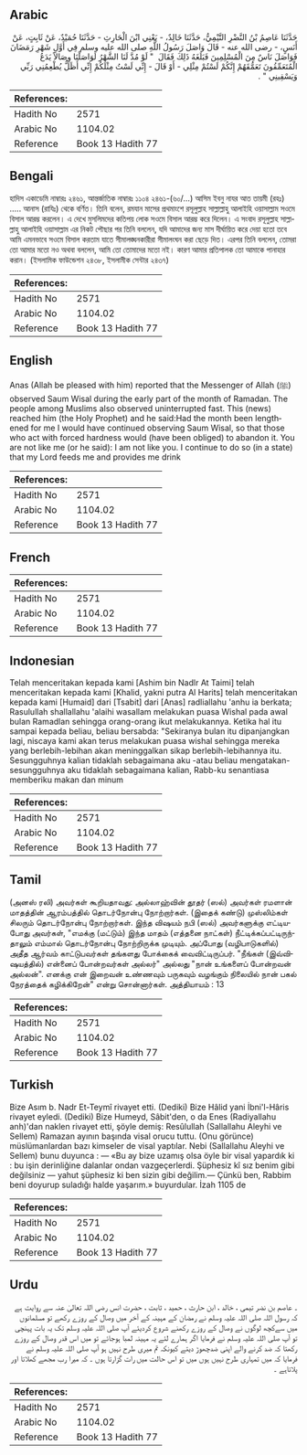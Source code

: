 ## Arabic


<div dir="rtl" lang="ar" style={{fontSize:'larger',backgroundColor:'#f8f9fa',padding:20}}>
حَدَّثَنَا عَاصِمُ بْنُ النَّضْرِ التَّيْمِيُّ، حَدَّثَنَا خَالِدٌ، - يَعْنِي ابْنَ الْحَارِثِ - حَدَّثَنَا حُمَيْدٌ، عَنْ ثَابِتٍ، عَنْ أَنَسٍ، - رضى الله عنه - قَالَ وَاصَلَ رَسُولُ اللَّهِ صلى الله عليه وسلم فِي أَوَّلِ شَهْرِ رَمَضَانَ فَوَاصَلَ نَاسٌ مِنَ الْمُسْلِمِينَ فَبَلَغَهُ ذَلِكَ فَقَالَ ‏ "‏ لَوْ مُدَّ لَنَا الشَّهْرُ لَوَاصَلْنَا وِصَالاً يَدَعُ الْمُتَعَمِّقُونَ تَعَمُّقَهُمْ إِنَّكُمْ لَسْتُمْ مِثْلِي - أَوْ قَالَ - إِنِّي لَسْتُ مِثْلَكُمْ إِنِّي أَظَلُّ يُطْعِمُنِي رَبِّي وَيَسْقِينِي ‏"‏ ‏.‏
</div>
<div style={{backgroundColor:'#f8f9fa',padding:20, marginBottom: 10}}><table> <thead> <tr> <th>References:</th> <th></th> </tr> </thead> <tbody><tr><td>Hadith No</td><td>2571</td></tr><tr><td>Arabic No</td><td>1104.02</td></tr><tr><td>Reference</td><td>Book 13 Hadith 77</td></tr></tbody></table></div>

## Bengali


<div dir="ltr" lang="bn" style={{fontSize:'larger',backgroundColor:'#f8f9fa',padding:20}}>
হাদিস একাডেমি নাম্বারঃ ২৪৬১, আন্তর্জাতিক নাম্বারঃ ১১০৪ ২৪৬১-(৬০/...) আসিম ইবনু নাযর আত তায়মী (রহঃ) ..... আনাস (রাযিঃ) থেকে বর্ণিত। তিনি বলেন, রমযান মাসের প্রথমাংশে রসূলুল্লাহ সাল্লাল্লাহু আলাইহি ওয়াসাল্লাম সওমে বিসাল আরম্ভ করলেন। এ দেখে মুসলিমদের কতিপয় লোক সওমে বিসাল আরম্ভ করে দিলেন। এ সংবাদ রসূলুল্লাহ সাল্লাল্লাহু আলাইহি ওয়াসাল্লাম এর নিকট পৌছার পর তিনি বললেন, যদি আমাদের জন্য মাস দীর্ঘায়িত করে দেয়া হতো তবে আমি এমনভাবে সওমে বিসাল করতাম যাতে সীমালঙ্ঘনকারীরা সীমালংঘন করা ছেড়ে দিত। এরপর তিনি বললেন, তোমরা তো আমার মতো নও অথবা বললেন, আমি তো তোমাদের মতো নই। কারণ আমার প্রতিপালক তো আমাকে পানাহার করান। (ইসলামিক ফাউন্ডেশন ২৪৩৮, ইসলামীক সেন্টার ২৪৩৭)
</div>
<div style={{backgroundColor:'#f8f9fa',padding:20, marginBottom: 10}}><table> <thead> <tr> <th>References:</th> <th></th> </tr> </thead> <tbody><tr><td>Hadith No</td><td>2571</td></tr><tr><td>Arabic No</td><td>1104.02</td></tr><tr><td>Reference</td><td>Book 13 Hadith 77</td></tr></tbody></table></div>

## English


<div dir="ltr" lang="en" style={{fontSize:'larger',backgroundColor:'#f8f9fa',padding:20}}>
Anas (Allah be pleased with him) reported that the Messenger of Allah (ﷺ) observed Saum Wisal during the early part of the month of Ramadan. The people among Muslims also observed uninterrupted fast. This (news) reached him (the Holy Prophet) and he said:Had the month been lengthened for me I would have continued observing Saum Wisal, so that those who act with forced hardness would (have been obliged) to abandon it. You are not like me (or he said): I am not like you. I continue to do so (in a state) that my Lord feeds me and provides me drink
</div>
<div style={{backgroundColor:'#f8f9fa',padding:20, marginBottom: 10}}><table> <thead> <tr> <th>References:</th> <th></th> </tr> </thead> <tbody><tr><td>Hadith No</td><td>2571</td></tr><tr><td>Arabic No</td><td>1104.02</td></tr><tr><td>Reference</td><td>Book 13 Hadith 77</td></tr></tbody></table></div>

## French


<div dir="ltr" lang="fr" style={{fontSize:'larger',backgroundColor:'#f8f9fa',padding:20}}>

</div>
<div style={{backgroundColor:'#f8f9fa',padding:20, marginBottom: 10}}><table> <thead> <tr> <th>References:</th> <th></th> </tr> </thead> <tbody><tr><td>Hadith No</td><td>2571</td></tr><tr><td>Arabic No</td><td>1104.02</td></tr><tr><td>Reference</td><td>Book 13 Hadith 77</td></tr></tbody></table></div>

## Indonesian


<div dir="ltr" lang="id" style={{fontSize:'larger',backgroundColor:'#f8f9fa',padding:20}}>
Telah menceritakan kepada kami [Ashim bin Nadlr At Taimi] telah menceritakan kepada kami [Khalid, yakni putra Al Harits] telah menceritakan kepada kami [Humaid] dari [Tsabit] dari [Anas] radliallahu 'anhu ia berkata; Rasulullah shallallahu 'alaihi wasallam melakukan puasa Wishal pada awal bulan Ramadlan sehingga orang-orang ikut melakukannya. Ketika hal itu sampai kepada beliau, beliau bersabda: "Sekiranya bulan itu dipanjangkan lagi, niscaya kami akan terus melakukan puasa wishal sehingga mereka yang berlebih-lebihan akan meninggalkan sikap berlebih-lebihannya itu. Sesungguhnya kalian tidaklah sebagaimana aku -atau beliau mengatakan- sesungguhnya aku tidaklah sebagaimana kalian, Rabb-ku senantiasa memberiku makan dan minum
</div>
<div style={{backgroundColor:'#f8f9fa',padding:20, marginBottom: 10}}><table> <thead> <tr> <th>References:</th> <th></th> </tr> </thead> <tbody><tr><td>Hadith No</td><td>2571</td></tr><tr><td>Arabic No</td><td>1104.02</td></tr><tr><td>Reference</td><td>Book 13 Hadith 77</td></tr></tbody></table></div>

## Tamil


<div dir="ltr" lang="ta" style={{fontSize:'larger',backgroundColor:'#f8f9fa',padding:20}}>
(அனஸ் ரலி) அவர்கள் கூறியதாவது: அல்லாஹ்வின் தூதர் (ஸல்) அவர்கள் ரமளான் மாதத்தின் ஆரம்பத்தில் தொடர்நோன்பு நோற்றார்கள். (இதைக் கண்டு) முஸ்லிம்கள் சிலரும் தொடர்நோன்பு நோற்றார்கள். இந்த விஷயம் நபி (ஸல்) அவர்களுக்கு எட்டியபோது அவர்கள், "எமக்கு (மட்டும்) இந்த மாதம் (எத்தனை நாட்கள்) நீட்டிக்கப்பட்டிருந்தாலும் எம்மால் தொடர்நோன்பு நோற்றிருக்க முடியும். அப்போது (வழிபாடுகளில்) அதீத ஆர்வம் காட்டுபவர்கள் தங்களது போக்கைக் வைவிட்டிருப்பர். "நீங்கள் (இவ்விஷயத்தில்) என்னைப் போன்றவர்கள் அல்லர்" அல்லது "நான் உங்களைப் போன்றவன் அல்லன்". எனக்கு என் இறைவன் உண்ணவும் பருகவும் வழங்கும் நிலையில் நான் பகல் நேரத்தைக் கழிக்கிறேன்" என்று சொன்னார்கள். அத்தியாயம் : 13
</div>
<div style={{backgroundColor:'#f8f9fa',padding:20, marginBottom: 10}}><table> <thead> <tr> <th>References:</th> <th></th> </tr> </thead> <tbody><tr><td>Hadith No</td><td>2571</td></tr><tr><td>Arabic No</td><td>1104.02</td></tr><tr><td>Reference</td><td>Book 13 Hadith 77</td></tr></tbody></table></div>

## Turkish


<div dir="ltr" lang="tr" style={{fontSize:'larger',backgroundColor:'#f8f9fa',padding:20}}>
Bize Asım b. Nadr Et-Teymî rivayet etti. (Dediki) Bize Hâlid yani İbni'l-Hâris rivayet eyledi. (Dediki) Bize Humeyd, Sâbit'den, o da Enes (Radiyallahu anh)'dan naklen rivayet etti, şöyle demiş: Resûlullah (Sallallahu Aleyhi ve Sellem) Ramazan ayının başında visal orucu tuttu. (Onu görünce) müslümanlardan bazı kimseler de visal yaptılar. Nebi (Sallallahu Aleyhi ve Sellem) bunu duyunca : — «Bu ay bize uzamış olsa öyle bir visal yapardık ki : bu işin derinliğine dalanlar ondan vazgeçerlerdi. Şüphesiz kî sız benim gibi değilsiniz — yahut şüphesiz ki ben sizin gibi değilim.— Çünkü ben, Rabbim beni doyurup suladığı halde yaşarım.» buyurdular. İzah 1105 de
</div>
<div style={{backgroundColor:'#f8f9fa',padding:20, marginBottom: 10}}><table> <thead> <tr> <th>References:</th> <th></th> </tr> </thead> <tbody><tr><td>Hadith No</td><td>2571</td></tr><tr><td>Arabic No</td><td>1104.02</td></tr><tr><td>Reference</td><td>Book 13 Hadith 77</td></tr></tbody></table></div>

## Urdu


<div dir="rtl" lang="ur" style={{fontSize:'larger',backgroundColor:'#f8f9fa',padding:20}}>
۔ عاصم بن نضر تیمی ، خالد ، ابن حارث ، حمید ، ثابت ، حضرت انس رضی اللہ تعالیٰ عنہ سے روایت ہے کہ رسول اللہ صلی اللہ علیہ وسلم نے رمضان کے مہینہ کے آخر میں وصال کے روزے رکھے تو مسلمانوں میں سےکچھ لوگوں نے وصال کے روزے رکھنے شروع کردیئے آپ صلی اللہ علیہ وسلم تک یہ بات پہنچی تو آپ صلی اللہ علیہ وسلم نے فرمایا اگر ہمارے لئے یہ مہینہ لمبا ہوجائے تو میں اس قدر وصال کے روزے رکھتا کہ ضد کرنے والے اپنی ضدچھوڑ دیتے کیونکہ تم میری طرح نہیں ہو آپ صلی اللہ علیہ وسلم نے فرمایا کہ میں تمہاری طرح نہیں ہوں میں تو اس حالت میں رات گزارتا ہوں ۔ کہ میرا رب مجھے کھلاتا اور پلاتاہے ۔
</div>
<div style={{backgroundColor:'#f8f9fa',padding:20, marginBottom: 10}}><table> <thead> <tr> <th>References:</th> <th></th> </tr> </thead> <tbody><tr><td>Hadith No</td><td>2571</td></tr><tr><td>Arabic No</td><td>1104.02</td></tr><tr><td>Reference</td><td>Book 13 Hadith 77</td></tr></tbody></table></div>